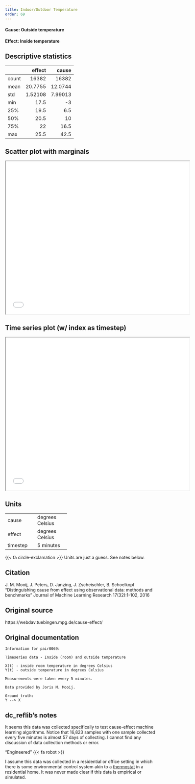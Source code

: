```yaml
---
title: Indoor/Outdoor Temperature 
order: 69
---
```


#### **Cause**: Outside temperature
#### **Effect**: Inside temperature

## Descriptive statistics
|       |      effect |       cause |
|:------|------------:|------------:|
| count | 16382       | 16382       |
| mean  |    20.7755  |    12.0744  |
| std   |     1.52108 |     7.99013 |
| min   |    17.5     |    -3       |
| 25%   |    19.5     |     6.5     |
| 50%   |    20.5     |    10       |
| 75%   |    22       |    16.5     |
| max   |    25.5     |    42.5     |

## Scatter plot with marginals

```{=html}
<iframe width=600 height=500 src="plots/scatter_0069.html"></iframe>
```

## Time series plot (w/ index as timestep)

```{=html}
<iframe width=600 height=500 src="plots/series_0069.html"></iframe>
```

## Units
+----------+-----------------+
| cause    | degrees Celsius |
+----------+-----------------+
| effect   | degrees Celsius |
+----------+-----------------+
| timestep | 5 minutes       |
+----------+-----------------+
{{< fa circle-exclamation >}} Units are just a guess. See notes below.

## Citation
J. M. Mooij, J. Peters, D. Janzing, J. Zscheischler, B. Schoelkopf
"Distinguishing cause from effect using observational data: methods and benchmarks"
Journal of Machine Learning Research 17(32):1-102, 2016

## Original source
https://webdav.tuebingen.mpg.de/cause-effect/

## Original documentation
```
Information for pair0069:

Timeseries data - Inside (room) and outside temperature

X(t) - inside room temperature in degrees Celsius
Y(t) - outside temperature in degrees Celsius

Measurements were taken every 5 minutes.

Data provided by Joris M. Mooij.

Ground truth:
Y --> X
```

## dc_reflib's notes
It seems this data was collected specifically to test cause-effect machine learning algorithms. Notice that 16,823 samples with one sample collected every five minutes is almost 57 days of collecting. I cannot find any discussion of data collection methods or error.

::: {.callout-note title="Operational Causality"}
"Engineered" {{< fa robot >}}

I assume this data was collected in a residential or office setting in which there is some environmental control system akin to a [thermostat](https://en.wikipedia.org/wiki/Thermostat) in a residential home. It was never made clear if this data is empirical or simulated.
:::